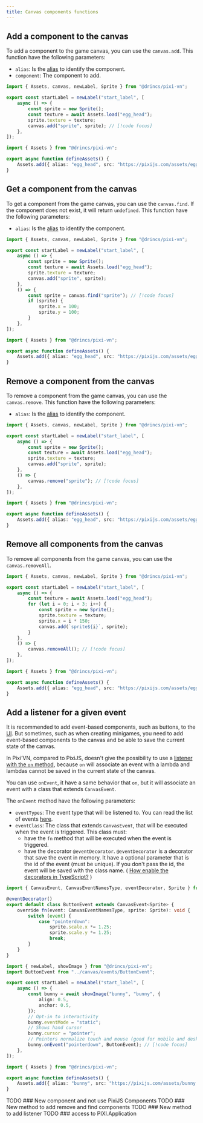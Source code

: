 ```yaml
---
title: Canvas components functions
---
```


## Add a component to the canvas

To add a component to the game canvas, you can use the `canvas.add`.
This function have the following parameters:

* `alias`: Is the [alias](/start/canvas-alias) to identify the component.
* `component`: The component to add.

```ts tab="labels/startLabel.ts"
import { Assets, canvas, newLabel, Sprite } from "@drincs/pixi-vn";

export const startLabel = newLabel("start_label", [
    async () => {
        const sprite = new Sprite();
        const texture = await Assets.load("egg_head");
        sprite.texture = texture;
        canvas.add("sprite", sprite); // [!code focus]
    },
]);
```

```ts tab="utils/defineAssets.ts"
import { Assets } from "@drincs/pixi-vn";

export async function defineAssets() {
    Assets.add({ alias: "egg_head", src: "https://pixijs.com/assets/eggHead.png" });
}
```

<Sandbox
  template="pm3n7c"
  entry="/src/labels/startLabel.ts,/src/utils/assets-utility.ts"
/>

## Get a component from the canvas

To get a component from the game canvas, you can use the `canvas.find`. If the component does not exist, it will return `undefined`.
This function have the following parameters:

* `alias`: Is the [alias](/start/canvas-alias) to identify the component.

```ts tab="labels/startLabel.ts"
import { Assets, canvas, newLabel, Sprite } from "@drincs/pixi-vn";

export const startLabel = newLabel("start_label", [
    async () => {
        const sprite = new Sprite();
        const texture = await Assets.load("egg_head");
        sprite.texture = texture;
        canvas.add("sprite", sprite);
    },
    () => {
        const sprite = canvas.find("sprite"); // [!code focus]
        if (sprite) {
            sprite.x = 100;
            sprite.y = 100;
        }
    },
]);
```

```ts tab="utils/defineAssets.ts"
import { Assets } from "@drincs/pixi-vn";

export async function defineAssets() {
    Assets.add({ alias: "egg_head", src: "https://pixijs.com/assets/eggHead.png" });
}
```

<Sandbox
  template="k6xqwz"
  entry="/src/labels/startLabel.ts,/src/utils/assets-utility.ts"
/>

## Remove a component from the canvas

To remove a component from the game canvas, you can use the `canvas.remove`.
This function have the following parameters:

* `alias`: Is the [alias](/start/canvas-alias) to identify the component.

```ts tab="labels/startLabel.ts"
import { Assets, canvas, newLabel, Sprite } from "@drincs/pixi-vn";

export const startLabel = newLabel("start_label", [
    async () => {
        const sprite = new Sprite();
        const texture = await Assets.load("egg_head");
        sprite.texture = texture;
        canvas.add("sprite", sprite);
    },
    () => {
        canvas.remove("sprite"); // [!code focus]
    },
]);
```

```ts tab="utils/defineAssets.ts"
import { Assets } from "@drincs/pixi-vn";

export async function defineAssets() {
    Assets.add({ alias: "egg_head", src: "https://pixijs.com/assets/eggHead.png" });
}
```

<Sandbox
  template="3qfr7m"
  entry="/src/labels/startLabel.ts,/src/utils/assets-utility.ts"
/>

## Remove all components from the canvas

To remove all components from the game canvas, you can use the `canvas.removeAll`.

```ts tab="labels/startLabel.ts"
import { Assets, canvas, newLabel, Sprite } from "@drincs/pixi-vn";

export const startLabel = newLabel("start_label", [
    async () => {
        const texture = await Assets.load("egg_head");
        for (let i = 0; i < 3; i++) {
            const sprite = new Sprite();
            sprite.texture = texture;
            sprite.x = i * 150;
            canvas.add(`sprite${i}`, sprite);
        }
    },
    () => {
        canvas.removeAll(); // [!code focus]
    },
]);
```

```ts tab="utils/defineAssets.ts"
import { Assets } from "@drincs/pixi-vn";

export async function defineAssets() {
    Assets.add({ alias: "egg_head", src: "https://pixijs.com/assets/eggHead.png" });
}
```

<Sandbox
  template="rnktj2"
  entry="/src/labels/startLabel.ts,/src/utils/assets-utility.ts"
/>

## Add a listener for a given event

It is recommended to add event-based components, such as buttons, to the [UI](/start/interface). But sometimes, such as when creating minigames, you need to add event-based components to the canvas and be able to save the current state of the canvas.

In Pixi’VN, compared to PixiJS, doesn't give the possibility to use a [listener with the `on` method](https://pixijs.com/8.x/examples/events/click), because `on` will associate an event with a lambda and lambdas cannot be saved in the current state of the canvas.

You can use `onEvent`, it have a same behavior that `on`, but it will associate an event with a class that extends `CanvasEvent`.

The `onEvent` method have the following parameters:

* `eventTypes`: The event type that will be listened to. You can read the list of events [here](https://pixijs.com/8.x/guides/components/interaction#event-types).
* `eventClass`: The class that extends `CanvasEvent`, that will be executed when the event is triggered. This class must:
  * have the `fn` method that will be executed when the event is triggered.
  * have the decorator `@eventDecorator`. `@eventDecorator` is a decorator that save the event in memory. It have a optional parameter that is the id of the event (must be unique). If you don't pass the id, the event will be saved with the class name. ( [How enable the decorators in TypeScript?](/start/getting-started#how-enable-the-decorators-in-typescript) )

```ts tab="canvas/events/ButtonEvent.ts"
import { CanvasEvent, CanvasEventNamesType, eventDecorator, Sprite } from "@drincs/pixi-vn";

@eventDecorator()
export default class ButtonEvent extends CanvasEvent<Sprite> {
    override fn(event: CanvasEventNamesType, sprite: Sprite): void {
        switch (event) {
            case "pointerdown":
                sprite.scale.x *= 1.25;
                sprite.scale.y *= 1.25;
                break;
        }
    }
}
```

```ts tab="labels/startLabel.ts"
import { newLabel, showImage } from "@drincs/pixi-vn";
import ButtonEvent from "../canvas/events/ButtonEvent";

export const startLabel = newLabel("start_label", [
    async () => {
        const bunny = await showImage("bunny", "bunny", {
            align: 0.5,
            anchor: 0.5,
        });
        // Opt-in to interactivity
        bunny.eventMode = "static";
        // Shows hand cursor
        bunny.cursor = "pointer";
        // Pointers normalize touch and mouse (good for mobile and desktop)
        bunny.onEvent("pointerdown", ButtonEvent); // [!code focus]
    },
]);
```

```ts tab="utils/defineAssets.ts"
import { Assets } from "@drincs/pixi-vn";

export async function defineAssets() {
    Assets.add({ alias: "bunny", src: "https://pixijs.com/assets/bunny.png" });
}
```

<Sandbox
  template="k5hqyv"
  entry="/src/labels/ButtonEvent.ts,/src/labels/startLabel.ts,/src/utils/assets-utility.ts"
/>

<Comments>
TODO ### New component and not use PixiJS Components
TODO ### New method to add remove and find components
TODO ### New method to add listener
TODO ### access to PIXI.Application
</Comments>

